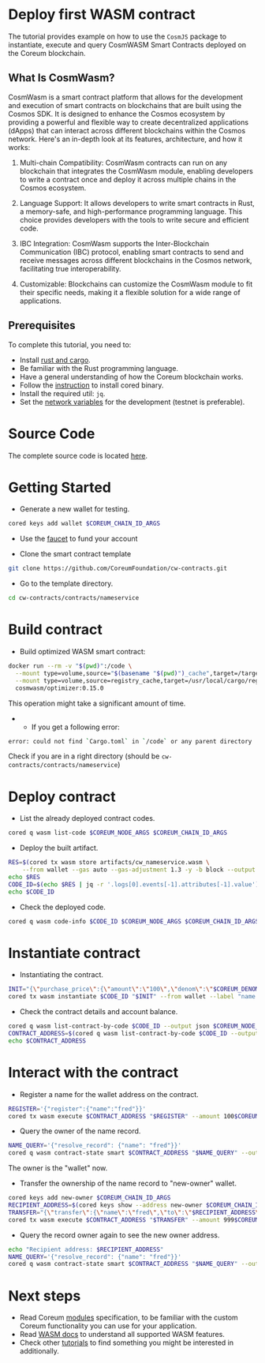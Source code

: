 # Deploy first WASM contract

The tutorial provides example on how to use the `CosmJS` package to instantiate, execute and query CosmWASM Smart Contracts deployed on the Coreum blockchain.

## What Is CosmWasm?

CosmWasm is a smart contract platform that allows for the development and execution of smart contracts on blockchains that are built using the Cosmos SDK. It is designed to enhance the Cosmos ecosystem by providing a powerful and flexible way to create decentralized applications (dApps) that can interact across different blockchains within the Cosmos network. Here's an in-depth look at its features, architecture, and how it works:

1. Multi-chain Compatibility: CosmWasm contracts can run on any blockchain that integrates the CosmWasm module, enabling developers to write a contract once and deploy it across multiple chains in the Cosmos ecosystem.

2. Language Support: It allows developers to write smart contracts in Rust, a memory-safe, and high-performance programming language. This choice provides developers with the tools to write secure and efficient code.

3. IBC Integration: CosmWasm supports the Inter-Blockchain Communication (IBC) protocol, enabling smart contracts to send and receive messages across different blockchains in the Cosmos network, facilitating true interoperability.

4. Customizable: Blockchains can customize the CosmWasm module to fit their specific needs, making it a flexible solution for a wide range of applications.

## Prerequisites

To complete this tutorial, you need to:

* Install <a href="https://www.rust-lang.org/tools-and-ecosystem/install" target="_blank" rel="noopener noreferrer" className="text-[#25D695] hover:opacity-80 text-base font-bold">rust and cargo</a>.
* Be familiar with the Rust programming language.
* Have a general understanding of how the Coreum blockchain works.
* Follow the [instruction](/docs/next/tutorials/get-started/install-cored) to install cored binary.
* Install the required util: `jq`.
* Set the [network variables](/docs/next/tutorials/get-started/setup-cli) for the development (testnet is preferable).

# Source Code

The complete source code is
located <a href="https://github.com/CoreumFoundation/cw-contracts/tree/main/contracts/nameservice" target="_blank" rel="noopener noreferrer" className="text-[#25D695] hover:opacity-80 text-base font-bold">here</a>.

# Getting Started

* Generate a new wallet for testing.

```bash
cored keys add wallet $COREUM_CHAIN_ID_ARGS
```

* Use the [faucet](/docs/next/tools-and-ecosystem/faucet) to fund your account

* Clone the smart contract template

```bash
git clone https://github.com/CoreumFoundation/cw-contracts.git
```

* Go to the template directory.

```bash
cd cw-contracts/contracts/nameservice
```

# Build contract

* Build optimized WASM smart contract:

```bash
docker run --rm -v "$(pwd)":/code \
  --mount type=volume,source="$(basename "$(pwd)")_cache",target=/target \
  --mount type=volume,source=registry_cache,target=/usr/local/cargo/registry \
  cosmwasm/optimizer:0.15.0
```

This operation might take a significant amount of time.

*
    * If you get a following error:

```bash
error: could not find `Cargo.toml` in `/code` or any parent directory
```

Check if you are in a right directory (should be `cw-contracts/contracts/nameservice`)

# Deploy contract

* List the already deployed contract codes.

```bash
cored q wasm list-code $COREUM_NODE_ARGS $COREUM_CHAIN_ID_ARGS
```

* Deploy the built artifact.

```bash
RES=$(cored tx wasm store artifacts/cw_nameservice.wasm \
    --from wallet --gas auto --gas-adjustment 1.3 -y -b block --output json $COREUM_NODE_ARGS $COREUM_CHAIN_ID_ARGS)
echo $RES
CODE_ID=$(echo $RES | jq -r '.logs[0].events[-1].attributes[-1].value')
echo $CODE_ID
```

[//]: # (Error: strconv.ParseUint: parsing "f388fff922ffbb3845311608887636346eac6246ee20578e11e3577226466e7b": invalid syntax)

* Check the deployed code.

```bash
cored q wasm code-info $CODE_ID $COREUM_NODE_ARGS $COREUM_CHAIN_ID_ARGS
```

# Instantiate contract

* Instantiating the contract.

```bash
INIT="{\"purchase_price\":{\"amount\":\"100\",\"denom\":\"$COREUM_DENOM\"},\"transfer_price\":{\"amount\":\"999\",\"denom\":\"$COREUM_DENOM\"}}"
cored tx wasm instantiate $CODE_ID "$INIT" --from wallet --label "name service" -b block -y --no-admin $COREUM_NODE_ARGS $COREUM_CHAIN_ID_ARGS
```

* Check the contract details and account balance.

```bash
cored q wasm list-contract-by-code $CODE_ID --output json $COREUM_NODE_ARGS $COREUM_CHAIN_ID_ARGS
CONTRACT_ADDRESS=$(cored q wasm list-contract-by-code $CODE_ID --output json $COREUM_NODE_ARGS $COREUM_CHAIN_ID_ARGS | jq -r '.contracts[-1]')
echo $CONTRACT_ADDRESS
```

# Interact with the contract

* Register a name for the wallet address on the contract.

```bash
REGISTER='{"register":{"name":"fred"}}'
cored tx wasm execute $CONTRACT_ADDRESS "$REGISTER" --amount 100$COREUM_DENOM --from wallet -b block -y $COREUM_NODE_ARGS $COREUM_CHAIN_ID_ARGS
```

* Query the owner of the name record.

```bash
NAME_QUERY='{"resolve_record": {"name": "fred"}}'
cored q wasm contract-state smart $CONTRACT_ADDRESS "$NAME_QUERY" --output json $COREUM_NODE_ARGS $COREUM_CHAIN_ID_ARGS
```

The owner is the "wallet" now.

* Transfer the ownership of the name record to "new-owner" wallet.

```bash
cored keys add new-owner $COREUM_CHAIN_ID_ARGS
RECIPIENT_ADDRESS=$(cored keys show --address new-owner $COREUM_CHAIN_ID_ARGS)
TRANSFER="{\"transfer\":{\"name\":\"fred\",\"to\":\"$RECIPIENT_ADDRESS\"}}"
cored tx wasm execute $CONTRACT_ADDRESS "$TRANSFER" --amount 999$COREUM_DENOM --from wallet -b block -y $COREUM_NODE_ARGS $COREUM_CHAIN_ID_ARGS
```

* Query the record owner again to see the new owner address.

```bash
echo "Recipient address: $RECIPIENT_ADDRESS"
NAME_QUERY='{"resolve_record": {"name": "fred"}}'
cored q wasm contract-state smart $CONTRACT_ADDRESS "$NAME_QUERY" --output json $COREUM_NODE_ARGS $COREUM_CHAIN_ID_ARGS
```

# Next steps

* Read Coreum [modules](/docs/next/overview/modules) specification, to be familiar with the custom Coreum functionality you can
  use for your application.
* Read <a href="https://docs.cosmwasm.com/docs" target="_blank" rel="noopener noreferrer" className="text-[#25D695] hover:opacity-80 text-base font-bold">WASM docs</a> to understand all supported WASM features.
* Check other [tutorials](/docs/next/tutorials) to find something you might be interested in additionally.
